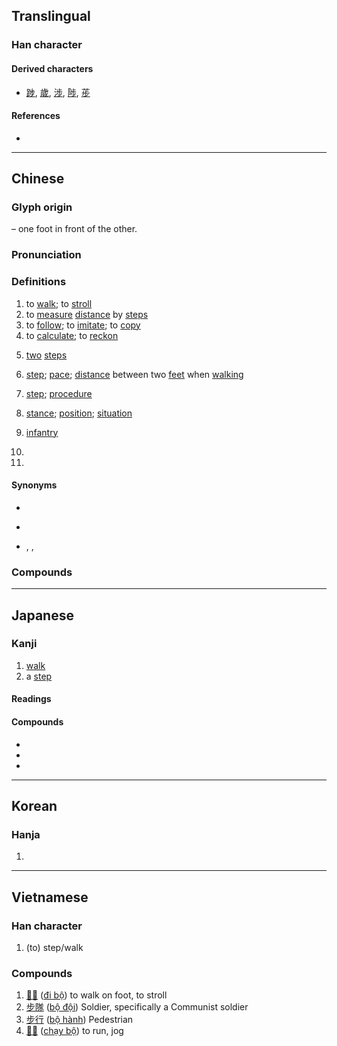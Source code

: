 {{also|歩}}
{{character info/new}}
==Translingual==
{{stroke order}}

===Han character===
{{Han char|rn=77|rad=止|as=03|sn=7|four=21209|canj=YLMH|ids=⿱止𣥂}}

====Derived characters====
* [[踄]], [[歲]], [[涉]], [[陟]], [[荹]]

====References====
* {{Han ref|kx=0574.150|dkj=16264|dj=0964.090|hdz=21438.060|uh=6B65|ud=27493|bh=A842|bd=43074}}

----

==Chinese==
{{zh-forms}}

===Glyph origin===
{{Han etym}}
{{Han compound|止|止|ls=ic|t1=foot|t2=foot}} – one foot in front of the other.

===Pronunciation===
{{zh-pron
|m=bù
|c=bou6
|h=pfs=phu
|md=buô
|mn=pō͘
|mn-t=bou7
|w=3bu
|mc=y
|oc=y
|cat=v,n,cls,pn
}}

===Definitions===
{{zh-hanzi}}

# to [[walk]]; to [[stroll]]
# to [[measure]] [[distance]] by [[step]]s
# to [[follow]]; to [[imitate]]; to [[copy]]
# to [[calculate]]; to [[reckon]]
# {{lb|zh|classical}} [[two]] [[step]]s 
# [[step]]; [[pace]]; [[distance]] between two [[feet]] when [[walk]]ing
# {{lb|zh|figurative}} [[step]]; [[procedure]]
#: {{zh-x|求職 的 第一 步|the first '''step''' to finding a job}}
# [[stance]]; [[position]]; [[situation]]
# {{lb|zh|military}} [[infantry]]
# {{zh-classifier|[[step]]s}}
# {{surname|lang=zh}}

====Synonyms====
* {{sense|to walk}}
{{zh-syn-saurus|行走}}
* {{sense|to follow}}
{{zh-syn-saurus|尾隨}}
* {{sense|step}} {{zh-l|步子}}, {{zh-l|腳步}}, {{q|archaic}} {{zh-l|跬}}

===Compounds===
{{zh-der|步槍|一步一踱|一步|三腳兩步|得步進步|原地踏步|同步傳輸|信步|弓箭步|健步|急步|一步一攧|四方步|停步|千古獨步|代步|信步而行|徒步當車|尺步繩趨|占地步|一步棋|慢步|徐步|五步成詩|健步如飛|寸步難移|五步蛇|安步當車|徒步|後步|太空漫步|加快腳步|弓步|學步|三步兩步|亦步亦趨|定步觀瞻|平步青雲|國步艱難|促步|停雲慢步|一步一鬼|一步步|千載獨步|七步成詩|同步|七步之才|寸步不離|奮身獨步|一步登天|安步|同步衛星|學步邯鄲|學步車|凌波微步|同步錄音|大步流星|天步|小步舞曲|大馬步掛|大踏步|寸步難行|一步一趨|七步奇才|單步|徒步旅行|地步|國步|先走一步|八步周行|寸步|初步|常步|借一步|卻步|勞步|力求進步|便步|三兩步|步趾|步線行針|獨步一時|昂首闊步|步廊|步砌|步斗踏罡|步幅|步子|步進馬達|推步|正步|步障|步武堂皇|步青雲|散步|步步|步罡|步光|步簷|步後塵|江東獨步|步履|拐步|步履如飛|步月|步測|木蘭步|步輿|步天|效顰學步|步哨|測步器|民權初步|碎步|步罡踏斗|步快|步虛聲|步輦|投步|殘步|破步撩衣|拖步|留退步|江東步兵|步蟾|步伐異常|推群獨步|步步高陞|窘步|穿楊百步|拔步|移步|步步蓮花|折腰步|款步|疾步|放步|步調|禁步|望而卻步|步人後塵|碎步兒|步行機|步飛煙傳|步月華|步話機|故步自封|矩步方行|矩步|玉步|斂步|百步|步兵炮|步兵學校|步步留心|萬步表|百步蛇|百步穿楊|步擊|步履維艱|狐步舞|留後步|步步生花|步步行兇|留步|撩衣破步|獨步當時|步卒|步爵|獨步天下|獨步|猛虎步|步隊|牛步化|步軍|溪步|步騎|捉腳步|步驟|步步驚魂|故步|改步改玉|潛步|漫步|步走|步踟躕|步法|方步|止步|禹步|方領矩步|曳步|步兵|步香塵|步頻|步頭|步雪履穿|步道|步輦兒|步軍統領|步趨|步談機|步行|步程計|步碾兒|步武|步步為營|步月登雲|步搖|步打|步大汗|步嚲|步兵校尉|步伐|步步高|潘妃步|步弓|搶步|拔步床|步步金蓮|步韻|高步通衢|謝步|鷹視狼步|飛步|邁步|躧步|鶴步|蹞步|舞步|腳高步低|邁步猛進|趨步|進一步|那步|自動步槍|躩步|長足進步|雍容雅步|輪鎗拽步|逐步|腳步錢|納步|闊步|金步搖|金蓮步|累足成步|舉步生風|虎步|餘步|讓步|閒步|鵝行鴨步|虎步龍行|蝸步龜移|踱方步|邯鄲學步|繩趨尺步|緩步代車|龍驤虎步|龍行虎步|行步如飛|齊步|舉步維艱|起步|第一步|鴨步鵝行|翔步|高談雅步|退一步想|高視闊步|緩步細搖|高步雲衢|馬步|行針步線|舉步|雅步|竿頭一步|行步如風|臺步|雲步|邁方步|緩一步|緩步|陔步|高談闊步|闊步高談|箭步|膝行肘步|踏步|縱步|踱步|蓮步|覷步|逸步|進步神速|進步|這步田地|退身步兒|退步|退一步|跬步千里|踏步床|跬步不離|跨步|跑步|跋步床|走步|趲步|襲步|讓一步|規行矩步|腳步|規言矩步|跬步|蝸步難移|舉步如飛|緩步徐行|自然步道|音步}}

{{zh-cat|Elementary}}

----

==Japanese==
{{ja-kanji forms|歩|步}}

===Kanji===
{{ja-kanji|grade=|rs=止03|shin=歩}}

# [[walk]]
# a [[step]]

====Readings====
{{ja-readings
|goon=ぶ
|kanon=ほ
|kanyoon=ふ
|kun=ある-く, あゆ-む, あゆ-み
}}

====Compounds====
* {{ja-r|步%廊|ほ%ろう|[[corridor]]; [[platform]]}}
* {{ja-r|步行|ほこう|[[travel]] by foot}}
* {{ja-r|散步|さんぽ|a [[walk]], to go walking, scatter-steps}}


----

==Korean==

===Hanja===
{{ko-hanja|걸음|보}}

# {{hanja form of|보|[[step]]}}

----

==Vietnamese==

===Han character===
{{vi-hantu|[[bộ]], [[bụa]], [[buạ]]|rs=止03}}

# (to) step/walk
===Compounds===
#[[𠫾步]] ([[đi bộ]]) to walk on foot, to stroll
#[[步隊]] ([[bộ đội]]) Soldier, specifically a Communist soldier
#[[步行]] ([[bộ hành]]) Pedestrian
#[[𧼋步]] ([[chạy bộ]]) to run, jog